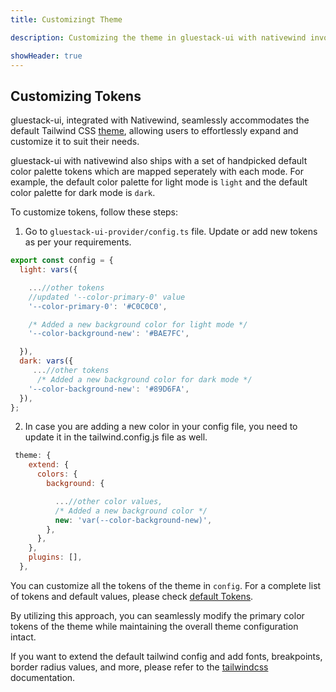 ```yaml
---
title: Customizingt Theme 

description: Customizing the theme in gluestack-ui with nativewind involves defining a theme configuration and applying it using GluestackUIProvider, enabling you to style your application's visual elements according to your design preferences.

showHeader: true
---
```



<Meta title="with-nativewind/Theme Configuration/Customizing Theme" />


## Customizing Tokens

gluestack-ui, integrated with Nativewind, seamlessly accommodates the default Tailwind CSS [theme](https://tailwindcss.com/docs/theme), allowing users to effortlessly expand and customize it to suit their needs.

gluestack-ui with nativewind also ships with a set of handpicked default color palette tokens which are mapped seperately with each mode. For example, the default color palette for light mode is `light` and the default color palette for dark mode is `dark`.

To customize tokens, follow these steps:

1. Go to `gluestack-ui-provider/config.ts` file. Update or add new tokens as per your requirements.

<CollapsibleCode>

```jsx
export const config = {
  light: vars({

    ...//other tokens
    //updated '--color-primary-0' value
    '--color-primary-0': '#C0C0C0',

    /* Added a new background color for light mode */
    '--color-background-new': '#BAE7FC',

  }),
  dark: vars({
     ...//other tokens
      /* Added a new background color for dark mode */
    '--color-background-new': '#89D6FA',
  }),
};

```
</CollapsibleCode>

2. In case you are adding a new color in your config file, you need to update it in the tailwind.config.js file as well.


```jsx
 theme: {
    extend: {
      colors: {
        background: {

          ...//other color values,
          /* Added a new background color */
          new: 'var(--color-background-new)',
        },
      },
    },
    plugins: [],
  },
```

You can customize all the tokens of the theme in `config`. For a complete list of tokens and default values, please check [default Tokens](https://gluestack.io/ui/nativewind/docs/theme-configuration/default-tokens).

By utilizing this approach, you can seamlessly modify the primary color tokens of the theme while maintaining the overall theme configuration intact.

If you want to extend the default tailwind config and add fonts, breakpoints, border radius values, and more, please refer to the [tailwindcss](https://tailwindcss.com/docs/theme#customizing-the-default-theme) documentation.